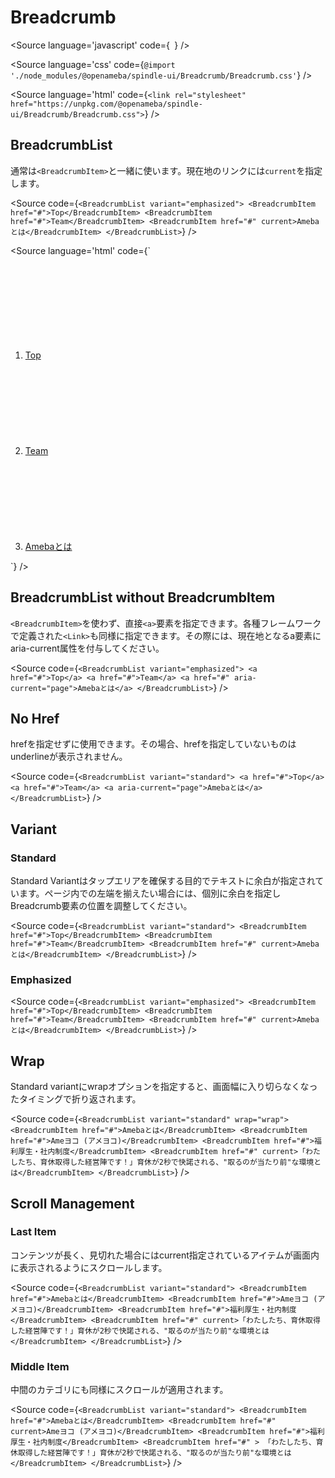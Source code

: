 
<Meta of={BreadcrumbStories} />

# Breadcrumb

<Source
  language='javascript'
  code={`
  `}
/>

<Source
  language='css'
  code={`@import './node_modules/@openameba/spindle-ui/Breadcrumb/Breadcrumb.css'`}
/>

<Source
  language='html'
  code={`<link rel="stylesheet" href="https://unpkg.com/@openameba/spindle-ui/Breadcrumb/Breadcrumb.css">`}
/>

## BreadcrumbList

<Story of={BreadcrumbStories.BreadcrumbList} />

通常は`<BreadcrumbItem>`と一緒に使います。現在地のリンクには`current`を指定します。

<Source
  code={`
<BreadcrumbList variant="emphasized">
  <BreadcrumbItem href="#">Top</BreadcrumbItem>
  <BreadcrumbItem href="#">Team</BreadcrumbItem>
  <BreadcrumbItem href="#" current>Amebaとは</BreadcrumbItem>
</BreadcrumbList>
  `}
/>

<Source
  language='html'
  code={`
<nav class="spui-Breadcrumb" aria-label="パンくずリスト">
  <ol class="spui-Breadcrumb-list">
    <li class="spui-Breadcrumb-item"><a href="/top">Top</a><svg class="spui-Breadcrumb-chevron" role="img" aria-hidden="true"></svg></li>
    <li class="spui-Breadcrumb-item"><a href="/team">Team</a><svg class="spui-Breadcrumb-chevron" role="img" aria-hidden="true"></svg></li>
    <li class="spui-Breadcrumb-item"><a href="#" aria-current="page">Amebaとは</a><svg class="spui-Breadcrumb-chevron" role="img" aria-hidden="true"></svg></li>
  </ol>
</nav>
  `}
/>

## BreadcrumbList without BreadcrumbItem

<Story of={BreadcrumbStories.BreadcrumbListWithoutBreadcrumbItem} />

`<BreadcrumbItem>`を使わず、直接`<a>`要素を指定できます。各種フレームワークで定義された`<Link>`も同様に指定できます。その際には、現在地となるa要素にaria-current属性を付与してください。

<Source
  code={`
<BreadcrumbList variant="emphasized">
  <a href="#">Top</a>
  <a href="#">Team</a>
  <a href="#" aria-current="page">Amebaとは</a>
</BreadcrumbList>
  `}
/>

## No Href

hrefを指定せずに使用できます。その場合、hrefを指定していないものはunderlineが表示されません。

<Story of={BreadcrumbStories.NoHref} />

<Source
  code={`
<BreadcrumbList variant="standard">
  <a href="#">Top</a>
  <a href="#">Team</a>
  <a aria-current="page">Amebaとは</a>
</BreadcrumbList>
  `}
/>

## Variant

### Standard

<Story of={BreadcrumbStories.Standard} />

Standard Variantはタップエリアを確保する目的でテキストに余白が指定されています。ページ内での左端を揃えたい場合には、個別に余白を指定しBreadcrumb要素の位置を調整してください。

<Source
  code={`
<BreadcrumbList variant="standard">
  <BreadcrumbItem href="#">Top</BreadcrumbItem>
  <BreadcrumbItem href="#">Team</BreadcrumbItem>
  <BreadcrumbItem href="#" current>Amebaとは</BreadcrumbItem>
</BreadcrumbList>
  `}
/>

### Emphasized

<Story of={BreadcrumbStories.Emphasized} />

<Source
  code={`
<BreadcrumbList variant="emphasized">
  <BreadcrumbItem href="#">Top</BreadcrumbItem>
  <BreadcrumbItem href="#">Team</BreadcrumbItem>
  <BreadcrumbItem href="#" current>Amebaとは</BreadcrumbItem>
</BreadcrumbList>
  `}
/>

## Wrap

Standard variantにwrapオプションを指定すると、画面幅に入り切らなくなったタイミングで折り返されます。

<Story of={BreadcrumbStories.Wrap} />

<Source
  code={`
<BreadcrumbList variant="standard" wrap="wrap">
  <BreadcrumbItem href="#">Amebaとは</BreadcrumbItem>
  <BreadcrumbItem href="#">Ameヨコ (アメヨコ)</BreadcrumbItem>
  <BreadcrumbItem href="#">福利厚生・社内制度</BreadcrumbItem>
  <BreadcrumbItem href="#" current>「わたしたち、育休取得した経営陣です！」育休が2秒で快諾される、"取るのが当たり前"な環境とは</BreadcrumbItem>
</BreadcrumbList>
  `}
/>

## Scroll Management

### Last Item

コンテンツが長く、見切れた場合にはcurrent指定されているアイテムが画面内に表示されるようにスクロールします。

<Story of={BreadcrumbStories.StandardOverflow} />

<Source
  code={`
<BreadcrumbList variant="standard">
  <BreadcrumbItem href="#">Amebaとは</BreadcrumbItem>
  <BreadcrumbItem href="#">Ameヨコ (アメヨコ)</BreadcrumbItem>
  <BreadcrumbItem href="#">福利厚生・社内制度</BreadcrumbItem>
  <BreadcrumbItem href="#" current>「わたしたち、育休取得した経営陣です！」育休が2秒で快諾される、"取るのが当たり前"な環境とは</BreadcrumbItem>
</BreadcrumbList>
  `}
/>

### Middle Item

中間のカテゴリにも同様にスクロールが適用されます。

<Story of={BreadcrumbStories.StandardOverflowMiddleItem} />

<Source
  code={`
<BreadcrumbList variant="standard">
  <BreadcrumbItem href="#">Amebaとは</BreadcrumbItem>
  <BreadcrumbItem href="#" current>Ameヨコ (アメヨコ)</BreadcrumbItem>
  <BreadcrumbItem href="#">福利厚生・社内制度</BreadcrumbItem>
  <BreadcrumbItem href="#" >
    「わたしたち、育休取得した経営陣です！」育休が2秒で快諾される、"取るのが当たり前"な環境とは
  </BreadcrumbItem>
</BreadcrumbList>
  `}
/>

